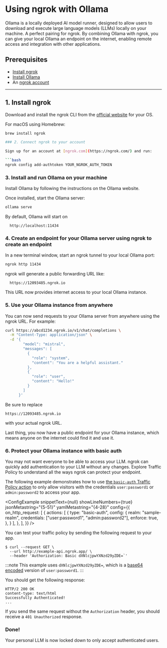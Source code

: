 
# Using ngrok with Ollama

Ollama is a locally deployed AI model runner, designed to allow users to download and execute large language models (LLMs) locally on your machine. A perfect pairing for ngrok. By combining Ollama with ngrok, you can give your local Ollama an endpoint on the internet, enabling remote access and integration with other applications.

## Prerequisites

- [Install ngrok](https://ngrok.com/download)
- [Install Ollama](https://ollama.com/)
- An [ngrok account](https://ngrok.com/signup)

---

## 1. Install ngrok

Download and install the ngrok CLI from the [official website](https://ngrok.com/download) for your OS.

For macOS using Homebrew:

````bash
brew install ngrok

### 2. Connect ngrok to your account

Sign up for an account at [ngrok.com](https://ngrok.com/) and run:

```bash
ngrok config add-authtoken YOUR_NGROK_AUTH_TOKEN
````

### 3. Install and run Ollama on your machine

Install Ollama by following the instructions on the Ollama website.

Once installed, start the Ollama server:

```bash
ollama serve
```

By default, Ollama will start on

```
  http://localhost:11434
```

### 4. Create an endpoint for your Ollama server using ngrok to create an endpoint

In a new terminal window, start an ngrok tunnel to your local Ollama port:

```bash
ngrok http 11434
```

ngrok will generate a public forwarding URL like:

```
  https://12093485.ngrok.io
```

This URL now provides internet access to your local Ollama instance.

### 5. Use your Ollama instance from anywhere

You can now send requests to your Ollama server from anywhere using the ngrok URL. For example:

```bash
curl https://abcd1234.ngrok.io/v1/chat/completions \
  -H "Content-Type: application/json" \
  -d '{
        "model": "mistral",
        "messages": [
          {
            "role": "system",
            "content": "You are a helpful assistant."
          },
          {
            "role": "user",
            "content": "Hello!"
          }
        ]
      }'
```

Be sure to replace

```
https://12093485.ngrok.io
```

with your actual ngrok URL.

Last thing, you now have a public endpoint for your Ollama instance, which means anyone on the internet could find it and use it.

### 6. Protect your Ollama instance with basic auth

You may not want everyone to be able to access your LLM. ngrok can quickly add authentication to your LLM without any changes. Explore Traffic Policy to understand all the ways ngrok can protect your endpoint.

The following example demonstrates how to use [the `basic-auth` Traffic Policy action](/traffic-policy/actions/basic-auth/) to only allow visitors with the credentials `user:password1` or `admin:password2` to access your app.

<ConfigExample
	snippetText={null}
	showLineNumbers={true}
	jsonMetastring="{5-51}"
	yamlMetastring="{4-28}"
	config={{
		on_http_request: [
			{
				actions: [
					{
						type: "basic-auth",
						config: {
							realm: "sample-realm",
							credentials: ["user:password1", "admin:password2"],
							enforce: true,
						},
					}
				],
			},
		],
	}}
/>

You can test your traffic policy by sending the following request to your app.

```shell
$ curl --request GET \
  --url http://example-api.ngrok.app/ \
  --header 'Authorization: Basic dXNlcjpwYXNzd29yZDE=`'
```

:::note
This example uses `dXNlcjpwYXNzd29yZDE=`, which is a [base64 encoded](https://en.wikipedia.org/wiki/Base64) version of `user:password1`.
:::

You should get the following response:

```http
HTTP/2 200 OK
content-type: text/html
Successfully Authenticated!
...
```

If you send the same request without the `Authorization` header, you should receive a `401 Unauthorized` response.

### Done!

Your personal LLM is now locked down to only accept authenticated users.
